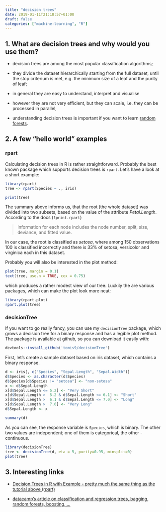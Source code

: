 ```yaml
---
title: "decision trees"
date: 2019-01-11T21:18:57+01:00
draft: false
categories: ["machine-learning", "R"]
---
```


## 1. What are decision trees and why would you use them? {#what}

* decision trees are among the most popular classification algorithms;

* they divide the dataset hierarchically starting from the full dataset, until the stop criterium is met, e.g. the minimum size of a leaf and the purity of leaf;

* in general they are easy to understand, interpret and visualise

* however they are not very efficient, but they can scale, i.e. they can be processed in parallel;

* understanding decision trees is important if you want to learn [random forests](https://tomis9.github.io/random-forests).

## 2. A few "hello world" examples {#hello}

### rpart {#rpart}

Calculating decision trees in R is rather straightforward. Probably the best known package which supports decision trees is `rpart`. Let's have a look at a short example:

```r
library(rpart)
tree <- rpart(Species ~ ., iris)

print(tree)
```

The summary above informs us, that the root (the whole dataset) was divided into two subsets, based on the value of the attribute *Petal.Length*. According to the docs (`?print.rpart`)

>Information for each node includes the node number, split, size, deviance, and fitted value.

In our case, the root is classified as *setosa*, where among 150 observations 100 is classified incorrectly and there is 33% of setosa, versicolor and virginica each in this dataset.

Probably you will also be interested in the plot method:

```r
plot(tree, margin = 0.1)
text(tree, use.n = TRUE, cex = 0.75)
```

which produces a rather modest view of our tree. Luckily the are various packages, which can make the plot look more neat:

```r
library(rpart.plot)
rpart.plot(tree)
```

### decisionTree {#decisionTree}

If you want to go really fancy, you can use my `decisionTree` package, which grows a decision tree for a binary response and has a legible plot method. The package is available at github, so you can download it easily with:

```r
devtools::install_github('tomis9/decisionTree')
```

First, let's create a sample dataset based on iris dataset, which contains a binary response.

```r
d <- iris[, c("Species", "Sepal.Length", "Sepal.Width")]
d$Species <- as.character(d$Species)
d$Species[d$Species != "setosa"] <- "non-setosa"
x <- d$Sepal.Length
x[d$Sepal.Length <= 5.2] <- "Very Short"
x[d$Sepal.Length >  5.2 & d$Sepal.Length <= 6.1] <- "Short"
x[d$Sepal.Length >  6.1 & d$Sepal.Length <= 7.0] <- "Long"
x[d$Sepal.Length >  7.0] <- "Very Long"
d$Sepal.Length <- x

summary(d)
```
As you can see, the response variable is `Species`, which is binary. The other two values are independent; one of them is categorical, the other - continuous.

```r
library(decisionTree)
tree <- decisionTree(d, eta = 5, purity=0.95, minsplit=0)
plot(tree)
```

## 3. Interesting links {#interesting}

* [Decision Trees in R with Example - pretty much the same thing as the tutorial above (rpart)](https://www.guru99.com/r-decision-trees.html)

* [datacamp's article on classification and regression trees, bagging, random forests, boosting, ...](https://www.datacamp.com/community/tutorials/decision-trees-R)
